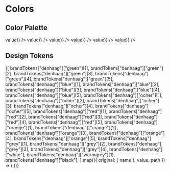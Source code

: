 
<Meta title="Den Haag/Colors" />

# Colors

## Color Palette

<ColorPalette>
  <ColorItem title="Green" colors={Object.values(brandTokens["denhaag"]["green"]).map(({ value }) => value)} />
  <ColorItem title="Blue" colors={Object.values(brandTokens["denhaag"]["blue"]).map(({ value }) => value)} />
  <ColorItem title="Ocher" colors={Object.values(brandTokens["denhaag"]["ocher"]).map(({ value }) => value)} />
  <ColorItem title="Red" colors={Object.values(brandTokens["denhaag"]["red"]).map(({ value }) => value)} />
  <ColorItem title="Orange" colors={Object.values(brandTokens["denhaag"]["orange"]).map(({ value }) => value)} />
  <ColorItem title="Grey" colors={Object.values(brandTokens["denhaag"]["grey"]).map(({ value }) => value)} />
  <ColorItem title="White" colors={[brandTokens["denhaag"]["white"].value]} />
  <ColorItem title="Warm grey" colors={[brandTokens["denhaag"]["warmgrey"].value]} />
  <ColorItem title="Black" colors={[brandTokens["denhaag"]["black"].value]} />
</ColorPalette>

## Design Tokens

<ColorPalette>
  {[
    brandTokens["denhaag"]["green"][1],
    brandTokens["denhaag"]["green"][2],
    brandTokens["denhaag"]["green"][3],
    brandTokens["denhaag"]["green"][4],
    brandTokens["denhaag"]["green"][5],
    brandTokens["denhaag"]["blue"][1],
    brandTokens["denhaag"]["blue"][2],
    brandTokens["denhaag"]["blue"][3],
    brandTokens["denhaag"]["blue"][4],
    brandTokens["denhaag"]["blue"][5],
    brandTokens["denhaag"]["ocher"][1],
    brandTokens["denhaag"]["ocher"][2],
    brandTokens["denhaag"]["ocher"][3],
    brandTokens["denhaag"]["ocher"][4],
    brandTokens["denhaag"]["ocher"][5],
    brandTokens["denhaag"]["red"][1],
    brandTokens["denhaag"]["red"][2],
    brandTokens["denhaag"]["red"][3],
    brandTokens["denhaag"]["red"][4],
    brandTokens["denhaag"]["red"][5],
    brandTokens["denhaag"]["orange"][1],
    brandTokens["denhaag"]["orange"][2],
    brandTokens["denhaag"]["orange"][3],
    brandTokens["denhaag"]["orange"][4],
    brandTokens["denhaag"]["orange"][5],
    brandTokens["denhaag"]["grey"][1],
    brandTokens["denhaag"]["grey"][2],
    brandTokens["denhaag"]["grey"][3],
    brandTokens["denhaag"]["grey"][4],
    brandTokens["denhaag"]["white"],
    brandTokens["denhaag"]["warmgrey"][1],
    brandTokens["denhaag"]["black"],
  ].map(({ original: { name }, value, path }) => (
    <ColorItem key={name} title={name} subtitle={path2css(path)} colors={[value]} />
  ))}
</ColorPalette>
